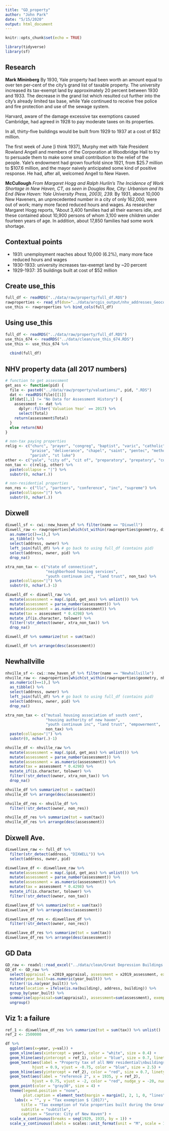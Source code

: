 ```yaml
---
title: "GD_property"
author: "John Park"
date: "5/15/2020"
output: html_document
---
```


```r
knitr::opts_chunk$set(echo = TRUE)
```
```r
library(tidyverse)
library(sf)
```

## Research

**Mark Mininberg**
By 1930, Yale property had been worth an amount equal to over ten per-cent of the city’s grand list of taxable property. The university increased its tax-exempt land by approximately 20 percent between 1930 and 1933. The decrease in the grand list which resulted cut further into the city’s already limited tax base, while Yale continued to receive free police and fire protection and use of the sewage system.

Harvard, aware of the damage excessive tax exemptions caused Cambridge, had agreed in 1928 to pay moderate taxes on its properties.

In all, thirty-five buildings would be built from 1929 to 1937 at a cost of $52 million.

The first week of June [i think 1937], Murphy met with Yale President Rowland Angell and members of the Corporation at Woodbridge Hall to try to persuade them to make some small contribution to the relief of the people. Yale’s endowment had grown fourfold since 1921, from $25.7 million to $107.6 million, and the mayor naively anticipated some kind of positive response. He had, after all, welcomed Angell to New Haven.

**McCullough**
*From Margaret Hogg and Ralph Hurlin’s The Incidence of Work Shortage in New Haven, CT, as seen in Douglas Rae, City: Urbanism and Its End (New Haven: Yale University Press, 2003), 239.*
By 1931, about 10,000 New Haveners, an unprecedented number in a city of only 162,000, were out of work; many more faced reduced hours and wages. As researcher Margaret Hogg reports, “About 3,400 families had all their earners idle, and these contained about 10,900 persons of whom 3,100 were children under fourteen years of age. In addition, about 17,850 families had some work shortage.


## Contextual points
* 1931: unemployment reaches about 10,000 (6.2%), many more face reduced hours and wages
* 1930-1933: university increases tax-exempt land by ~20 percent
* 1929-1937: 35 buildings built at cost of $52 million

## Create use_this
```r
full_df <- readRDS("../data/raw/property/full_df.RDS")
rawproperties <- read_sf(dsn="../data/arcgis_output/nhv_addresses_GeocodeAddress.shp")
use_this <- rawproperties %>% bind_cols(full_df)
```


## Using use_this
```r
full_df <- readRDS("../data/raw/property/full_df.RDS")
use_this_674 <- readRDS("../data/clean/use_this_674.RDS")
use_this <- use_this_674 %>% 
  
  cbind(full_df)
```





## NHV property data (all 2017 numbers)
```r

# function to get assessment
get_ass <- function(pid) {
  file <- paste0("../data/raw/property/valuations/", pid, ".RDS")
  dat <- readRDS(file)[[1]]
  if(dat[1,1] != "No Data for Assessment History") {
    assessment <- dat %>% 
      dplyr::filter(`Valuation Year` == 2017) %>% 
      select(Total)
    return(assessment$Total)
  }
  else return(NA)
}

# non-tax paying properties
relig <- c("churc", "prayer", "congreg", "baptist", "varic", "catholic", 
           "praise", "deliverance", "chapel", "saint", "pentec", "methodi",
           "parish", "st luke")
other <- c("yale", "city of", "cit of", "preparatory", "prepatory", "cornell scott")
non_tax <- c(relig, other) %>%
  paste(collapse = "|") %>% 
  substr(0, nchar(.))

# non-residential properties
non_res <- c("llc", "partners", "conference", "inc", "supreme") %>% 
  paste(collapse="|") %>% 
  substr(0, nchar(.))
```

## Dixwell
```r
dixwell_sf <- cwi::new_haven_sf %>% filter(name == "Dixwell")
dixwell_raw <- rawproperties[which(st_within(rawproperties$geometry, dixwell_sf) %>% 
  as.numeric()==1),] %>% 
  as_tibble() %>% 
  select(address, owner) %>% 
  left_join(full_df) %>% # go back to using full_df (contains pid)
  select(address, owner, pid) %>% 
  drop_na()

xtra_non_tax <- c("state of connecticut", 
                  "neighborhood housing services",
                  "youth continuum inc", "land trust", non_tax) %>% 
  paste(collapse="|") %>% 
  substr(0, nchar(.)-1)

dixwell_df <- dixwell_raw %>% 
  mutate(assessment = map(.$pid, get_ass) %>% unlist()) %>% 
  mutate(assessment = parse_number(assessment)) %>% 
  mutate(assessment = as.numeric(assessment)) %>% 
  mutate(tax = assessment * 0.4298) %>% 
  mutate_if(is.character, tolower) %>% 
  filter(!str_detect(owner, xtra_non_tax)) %>% 
  drop_na()

dixwell_df %>% summarize(tot = sum(tax))

dixwell_df %>% arrange(desc(assessment))
```

## Newhallville
```r
nhville_sf <- cwi::new_haven_sf %>% filter(name == "Newhallville")
nhville_raw <- rawproperties[which(st_within(rawproperties$geometry, nhville_sf) %>% 
  as.numeric()==1),] %>% 
  as_tibble() %>% 
  select(address, owner) %>% 
  left_join(full_df) %>% # go back to using full_df (contains pid)
  select(address, owner, pid) %>% 
  drop_na()

xtra_non_tax <- c("mutual housing association of south cent", 
                  "housing authority of new haven",
                  "youth continuum inc", "land trust", "empowerment",
                  non_tax) %>% 
  paste(collapse="|") %>% 
  substr(0, nchar(.)-1)

nhville_df <- nhville_raw %>% 
  mutate(assessment = map(.$pid, get_ass) %>% unlist()) %>% 
  mutate(assessment = parse_number(assessment)) %>% 
  mutate(assessment = as.numeric(assessment)) %>% 
  mutate(tax = assessment * 0.4298) %>% 
  mutate_if(is.character, tolower) %>% 
  filter(!str_detect(owner, xtra_non_tax)) %>% 
  drop_na()

nhville_df %>% summarize(tot = sum(tax))
nhville_df %>% arrange(desc(assessment))

nhville_df_res <- nhville_df %>% 
  filter(!str_detect(owner, non_res))

nhville_df_res %>% summarize(tot = sum(tax))
nhville_df_res %>% arrange(desc(assessment))
```

## Dixwell Ave.
```r
dixwellave_raw <- full_df %>% 
  filter(str_detect(address, "DIXWELL")) %>% 
  select(address, owner, pid)

dixwellave_df <- dixwellave_raw %>% 
  mutate(assessment = map(.$pid, get_ass) %>% unlist()) %>% 
  mutate(assessment = parse_number(assessment)) %>% 
  mutate(assessment = as.numeric(assessment)) %>% 
  mutate(tax = assessment * 0.4298) %>% 
  mutate_if(is.character, tolower) %>% 
  filter(!str_detect(owner, non_tax))

dixwellave_df %>% summarize(tot = sum(tax))
dixwellave_df %>% arrange(desc(assessment))

dixwellave_df_res <- dixwellave_df %>% 
  filter(!str_detect(owner, non_res))

dixwellave_df_res %>% summarize(tot = sum(tax))
dixwellave_df_res %>% arrange(desc(assessment))
```

## GD Data
```r
GD_raw <- readxl::read_excel("../data/clean/Great Depression Buildings.xlsx") %>% janitor::clean_names()
GD_df <- GD_raw %>% 
  select(appraisal = x2019_appraisal, assessment = x2019_assessment, exemption = current_tax_exemption, everything()) %>% 
  mutate(year_built=as.numeric(year_built)) %>% 
  filter(!is.na(year_built)) %>% 
  mutate(location = ifelse(is.na(building), address, building)) %>% 
  group_by(year_built) %>% 
  summarise(appraisal=sum(appraisal), assessment=sum(assessment), exemption=sum(exemption), num_built=n()) %>% 
  ungroup()
```

## Viz 1: a failure
```r
ref_1 <- dixwellave_df_res %>% summarize(tot = sum(tax)) %>% unlist()
ref_2 <- 2500000

df %>% 
  ggplot(aes(x=year, y=val)) +
  geom_vline(aes(xintercept = year), color = "white", size = 0.4) +
  geom_hline(aes(yintercept = ref_1), color = "blue", size = 0.7, linetype = "22") +
  geom_text(aes(label = "Property tax of all NHV residential\nbuildings on Dixwell Ave, 2017.", x = 1935, y = ref_1),
            hjust = 0.9, vjust = -0.75, color = "blue", size = 2.5) +
  geom_hline(aes(yintercept = ref_2), color = "red", size = 0.7, linetype = "22") +
  geom_text(aes(label = "reference 2", x = 1935, y = ref_2),
            hjust = 0.75, vjust = -2, color = "red", nudge_y = -20, nudge_x = 0, size = 2.5) +
  geom_point(color = "gray30", size = 4) +
  theme(legend.position = "none",
        plot.caption = element_text(margin = margin(2, 2, 1, 0, "lines"))) +
    labs(x = "", y = "Tax exemption $ (2017)",
       title = "Tax exemption of Yale properties built during the Great Depression",
       subtitle = "subtitle",
       caption = "Source: City of New Haven") +
  scale_x_continuous(breaks = seq(1929, 1935, by = 1)) +
  scale_y_continuous(labels = scales::unit_format(unit = "M", scale = 1e-6))
```



